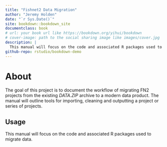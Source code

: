 ```yaml
--- 
title: "Fishnet2 Data Migration"
author: "Jeremy Holden"
date: "`r Sys.Date()`"
site: bookdown::bookdown_site
documentclass: book
# url: your book url like https://bookdown.org/yihui/bookdown
# cover-image: path to the social sharing image like images/cover.jpg
description: |
  This manual will focus on the code and associated R packages used to migrate data.
github-repo: rstudio/bookdown-demo
---
```


# About

The goal of this project is to document the workflow of migrating FN2 projects from the existing *DATA.ZIP* archive to a modern data product. The manual will outline tools for importing, cleaning and outputting a project or series of projects.

## Usage 

This manual will focus on the code and associated R packages used to migrate data.


